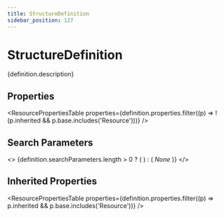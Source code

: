 ```yaml
---
title: StructureDefinition
sidebar_position: 127
---
```



# StructureDefinition

<p>{definition.description}</p>

## Properties

<ResourcePropertiesTable properties={definition.properties.filter((p) => !(p.inherited && p.base.includes('Resource')))} />

## Search Parameters

<>
  {definition.searchParameters.length > 0 ? (
    <SearchParamsTable searchParams={definition.searchParameters} />
  ) : (
    <em>None</em>
  )}
</>

## Inherited Properties

<ResourcePropertiesTable properties={definition.properties.filter((p) => p.inherited && p.base.includes('Resource'))} />


